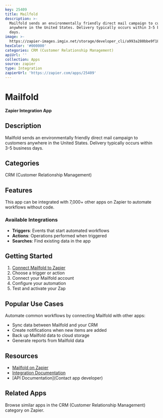 ```yaml
---
key: 25409
title: Mailfold
description: >-
  Mailfold sends an environmentally friendly direct mail campaign to customers
  anywhere in the United States. Delivery typically occurs within 3-5 business
  days.
image: >-
  https://zapier-images.imgix.net/storage/developer_cli/a993a280bbe9f18163eb4b4e97a6465a.png?auto=format%2Ccompress&ixlib=python-3.0.0&q=50
hexColor: '#000000'
categories: CRM (Customer Relationship Management)
apiUrl: ''
collection: Apps
source: zapier
type: Integration
zapierUrl: 'https://zapier.com/apps/25409'
---
```

# Mailfold

**Zapier Integration App**

## Description

Mailfold sends an environmentally friendly direct mail campaign to customers anywhere in the United States. Delivery typically occurs within 3-5 business days.

## Categories

CRM (Customer Relationship Management)

## Features

This app can be integrated with 7,000+ other apps on Zapier to automate workflows without code.

### Available Integrations

- **Triggers**: Events that start automated workflows
- **Actions**: Operations performed when triggered
- **Searches**: Find existing data in the app

## Getting Started

1. [Connect Mailfold to Zapier](https://zapier.com/apps/25409)
2. Choose a trigger or action
3. Connect your Mailfold account
4. Configure your automation
5. Test and activate your Zap

## Popular Use Cases

Automate common workflows by connecting Mailfold with other apps:

- Sync data between Mailfold and your CRM
- Create notifications when new items are added
- Back up Mailfold data to cloud storage
- Generate reports from Mailfold data

## Resources

- [Mailfold on Zapier](https://zapier.com/apps/25409)
- [Integration Documentation](https://zapier.com/apps/25409/integrations)
- [API Documentation](Contact app developer)

## Related Apps

Browse similar apps in the CRM (Customer Relationship Management) category on Zapier.
